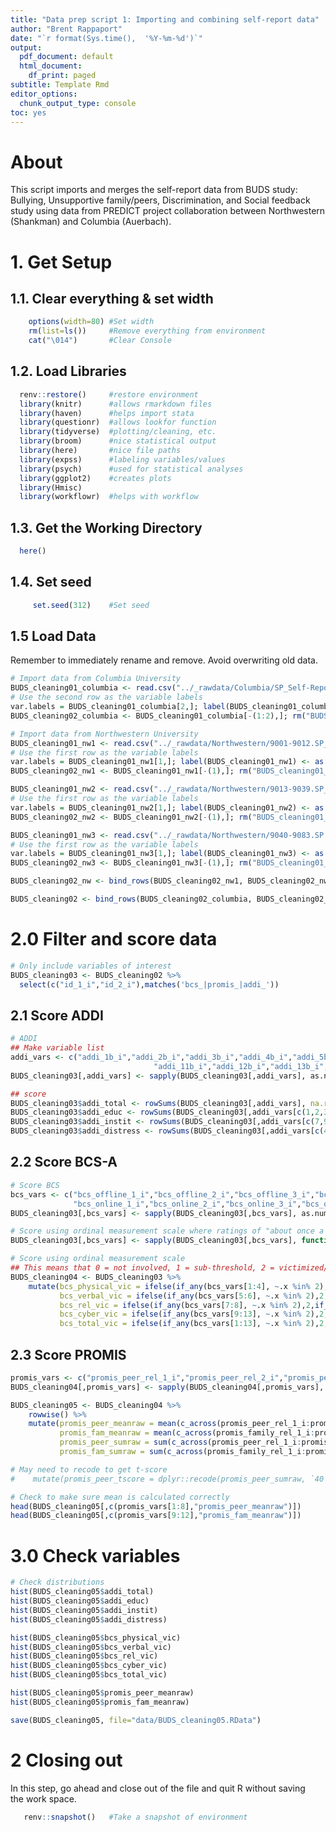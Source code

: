 ```yaml
---
title: "Data prep script 1: Importing and combining self-report data"
author: "Brent Rappaport"
date: "`r format(Sys.time(),  '%Y-%m-%d')`"
output:
  pdf_document: default
  html_document:
    df_print: paged
subtitle: Template Rmd
editor_options:
  chunk_output_type: console
toc: yes
---
```


# About
This script imports and merges the self-report data from BUDS study: Bullying, Unsupportive family/peers, Discrimination, and Social feedback study using data from PREDICT project collaboration between Northwestern (Shankman) and Columbia (Auerbach).

# 1. Get Setup
## 1.1. Clear everything & set width
```r
    options(width=80) #Set width
    rm(list=ls())     #Remove everything from environment
    cat("\014")       #Clear Console
```

## 1.2. Load Libraries
```r
  renv::restore()     #restore environment
  library(knitr)      #allows rmarkdown files
  library(haven)      #helps import stata
  library(questionr)  #allows lookfor function
  library(tidyverse)  #plotting/cleaning, etc.
  library(broom)      #nice statistical output
  library(here)       #nice file paths
  library(expss)      #labeling variables/values
  library(psych)      #used for statistical analyses
  library(ggplot2)    #creates plots
  library(Hmisc)
  library(workflowr)  #helps with workflow
```

## 1.3. Get the Working Directory
```r
  here()
```

## 1.4. Set seed
```r
     set.seed(312)    #Set seed
```

## 1.5 Load Data
Remember to immediately rename and remove. Avoid overwriting old data.
```r
# Import data from Columbia University
BUDS_cleaning01_columbia <- read.csv("../_rawdata/Columbia/SP_Self-Report_Baseline (3.17.21)_August 1, 2022_14.08.csv", header=TRUE)
# Use the second row as the variable labels
var.labels = BUDS_cleaning01_columbia[2,]; label(BUDS_cleaning01_columbia) <- as.list(var.labels[match(names(BUDS_cleaning01_columbia), names(var.labels))])
BUDS_cleaning02_columbia <- BUDS_cleaning01_columbia[-(1:2),]; rm("BUDS_cleaning01_columbia")

# Import data from Northwestern University
BUDS_cleaning01_nw1 <- read.csv("../_rawdata/Northwestern/9001-9012.SP_Self-Report_Baseline.csv", header=TRUE)
# Use the first row as the variable labels
var.labels = BUDS_cleaning01_nw1[1,]; label(BUDS_cleaning01_nw1) <- as.list(var.labels[match(names(BUDS_cleaning01_nw1), names(var.labels))])
BUDS_cleaning02_nw1 <- BUDS_cleaning01_nw1[-(1),]; rm("BUDS_cleaning01_nw1")

BUDS_cleaning01_nw2 <- read.csv("../_rawdata/Northwestern/9013-9039.SP_Self-Report_Baseline.csv", header=TRUE)
# Use the first row as the variable labels
var.labels = BUDS_cleaning01_nw2[1,]; label(BUDS_cleaning01_nw2) <- as.list(var.labels[match(names(BUDS_cleaning01_nw2), names(var.labels))])
BUDS_cleaning02_nw2 <- BUDS_cleaning01_nw2[-(1),]; rm("BUDS_cleaning01_nw2")

BUDS_cleaning01_nw3 <- read.csv("../_rawdata/Northwestern/9040-9083.SP Self-Report Baseline.csv", header=TRUE)
# Use the first row as the variable labels
var.labels = BUDS_cleaning01_nw3[1,]; label(BUDS_cleaning01_nw3) <- as.list(var.labels[match(names(BUDS_cleaning01_nw3), names(var.labels))])
BUDS_cleaning02_nw3 <- BUDS_cleaning01_nw3[-(1),]; rm("BUDS_cleaning01_nw3")

BUDS_cleaning02_nw <- bind_rows(BUDS_cleaning02_nw1, BUDS_cleaning02_nw2, BUDS_cleaning02_nw3)

BUDS_cleaning02 <- bind_rows(BUDS_cleaning02_columbia, BUDS_cleaning02_nw)
```

# 2.0 Filter and score data
```r
# Only include variables of interest
BUDS_cleaning03 <- BUDS_cleaning02 %>%
  select(c("id_1_i","id_2_i"),matches('bcs_|promis_|addi_'))
```

## 2.1 Score ADDI
```r
# ADDI
## Make variable list
addi_vars <- c("addi_1b_i","addi_2b_i","addi_3b_i","addi_4b_i","addi_5b_i","addi_6b_i","addi_7b_i","addi_8b_i","addi_9b_i","addi_10b_i",
                                "addi_11b_i","addi_12b_i","addi_13b_i","addi_14b_i","addi_15b_i")
BUDS_cleaning03[,addi_vars] <- sapply(BUDS_cleaning03[,addi_vars], as.numeric) # make variables of numeric class

## score
BUDS_cleaning03$addi_total <- rowSums(BUDS_cleaning03[,addi_vars], na.rm=TRUE)
BUDS_cleaning03$addi_educ <- rowSums(BUDS_cleaning03[,addi_vars[c(1,2,3,6)]], na.rm=TRUE)
BUDS_cleaning03$addi_instit <- rowSums(BUDS_cleaning03[,addi_vars[c(7,9,10,13,14)]], na.rm=TRUE)
BUDS_cleaning03$addi_distress <- rowSums(BUDS_cleaning03[,addi_vars[c(4,5,8,11,15)]], na.rm=TRUE)
```
## 2.2 Score BCS-A
```r
# Score BCS
bcs_vars <- c("bcs_offline_1_i","bcs_offline_2_i","bcs_offline_3_i","bcs_offline_4_i","bcs_offline_5_i","bcs_offline_6_i","bcs_offline_7_i","bcs_offline_8_i",
              "bcs_online_1_i","bcs_online_2_i","bcs_online_3_i","bcs_online_4_i","bcs_online_5_i")
BUDS_cleaning03[,bcs_vars] <- sapply(BUDS_cleaning03[,bcs_vars], as.numeric) # make variables of numeric class

# Score using ordinal measurement scale where ratings of "about once a week" and "several times a week or more" are treated equally.
BUDS_cleaning03[,bcs_vars] <- sapply(BUDS_cleaning03[,bcs_vars], function(x) ifelse(x>=2, 2, x))

# Score using ordinal measurement scale
## This means that 0 = not involved, 1 = sub-threshold, 2 = victimized/perpetrated. Based on the scoring that if any of the items endorsed at a 2, then their subscale is a 2 ("about once a week" or "several times a week or more"); if any items endorsed as a 1 ("once or twice"), then subscale is a 1; participants could only score a 0 if all items endorsed at a 0 ("this did not happen to me").
BUDS_cleaning04 <- BUDS_cleaning03 %>% 
    mutate(bcs_physical_vic = ifelse(if_any(bcs_vars[1:4], ~.x %in% 2),2,if_any(bcs_vars[1:4], ~.x %in% 1,1,0)),
           bcs_verbal_vic = ifelse(if_any(bcs_vars[5:6], ~.x %in% 2),2,if_any(bcs_vars[5:6], ~.x %in% 1,1,0)),
           bcs_rel_vic = ifelse(if_any(bcs_vars[7:8], ~.x %in% 2),2,if_any(bcs_vars[7:8], ~.x %in% 1,1,0)),
           bcs_cyber_vic = ifelse(if_any(bcs_vars[9:13], ~.x %in% 2),2,if_any(bcs_vars[9:13], ~.x %in% 1,1,0)),
           bcs_total_vic = ifelse(if_any(bcs_vars[1:13], ~.x %in% 2),2,if_any(bcs_vars[1:13], ~.x %in% 1,1,0)))
```
## 2.3 Score PROMIS
```r
promis_vars <- c("promis_peer_rel_1_i","promis_peer_rel_2_i","promis_peer_rel_3_i","promis_peer_rel_4_i","promis_peer_rel_5_i","promis_peer_rel_6_i","promis_peer_rel_7_i","promis_peer_rel_8_i","promis_family_rel_1_i","promis_family_rel_2_i","promis_family_rel_3_i","promis_family_rel_4_i")
BUDS_cleaning04[,promis_vars] <- sapply(BUDS_cleaning04[,promis_vars], as.numeric) # make variables of numeric class

BUDS_cleaning05 <- BUDS_cleaning04 %>% 
    rowwise() %>%
    mutate(promis_peer_meanraw = mean(c_across(promis_peer_rel_1_i:promis_peer_rel_8_i), na.rm=T),
           promis_fam_meanraw = mean(c_across(promis_family_rel_1_i:promis_family_rel_4_i), na.rm=T),
           promis_peer_sumraw = sum(c_across(promis_peer_rel_1_i:promis_peer_rel_8_i), na.rm=T),
           promis_fam_sumraw = sum(c_across(promis_family_rel_1_i:promis_family_rel_4_i), na.rm=T))

# May need to recode to get t-score
#    mutate(promis_peer_tscore = dplyr::recode(promis_peer_sumraw, `40`=64.4,`39`=59.5,`38`=56.8,`37`=54.5,`36`=52.6,`35`=50.9,`34`=49.4,`33`=48,`32`=46.7,`31`=45.5,`30`=44.3,...))

# Check to make sure mean is calculated correctly
head(BUDS_cleaning05[,c(promis_vars[1:8],"promis_peer_meanraw")])
head(BUDS_cleaning05[,c(promis_vars[9:12],"promis_fam_meanraw")])
```

# 3.0 Check variables
```r
# Check distributions
hist(BUDS_cleaning05$addi_total)
hist(BUDS_cleaning05$addi_educ)
hist(BUDS_cleaning05$addi_instit)
hist(BUDS_cleaning05$addi_distress)

hist(BUDS_cleaning05$bcs_physical_vic)
hist(BUDS_cleaning05$bcs_verbal_vic)
hist(BUDS_cleaning05$bcs_rel_vic)
hist(BUDS_cleaning05$bcs_cyber_vic)
hist(BUDS_cleaning05$bcs_total_vic)

hist(BUDS_cleaning05$promis_peer_meanraw)
hist(BUDS_cleaning05$promis_fam_meanraw)
```

```r
save(BUDS_cleaning05, file="data/BUDS_cleaning05.RData")
```

# 2 Closing out
  In this step, go ahead and close out of the file and quit R without saving  
  the work space.
```r
   renv::snapshot()   #Take a snapshot of environment
```

